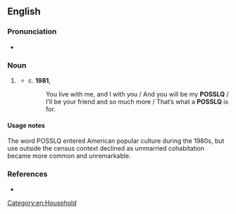 ==English==

===Pronunciation===
* {{audio|en|en-us-POSSLQ.ogg|Audio (US)}}

===Noun===
{{en-noun}}

# {{lb|en|US Census}} {{abbreviation of|en|[[person]] of the [[opposite sex]] [[share|sharing]] [[living]] [[quarters]]}}
#* c. '''1981''', {{w|Charles Osgood}}
#*: You live with me, and I with you / And you will be my '''POSSLQ''' / I’ll be your friend and so much more / That’s what a '''POSSLQ''' is for.

====Usage notes====
The word POSSLQ entered American popular culture during the 1980s, but use outside the census context declined as ummarried cohabitation became more common and unremarkable.

===References===
* {{cite-web|en|year=1999|site=U.S. Census Bureau|url=https://www.census.gov/population/www/documentation/twps0036/twps0036.html|author=Lynne M. Casper|author2=Philip N. Cohen|author3=Tavia Simmons|title=How Does POSSLQ measure up?  Historical Estimates of Cohabitation}}

[[Category:en:Household]]